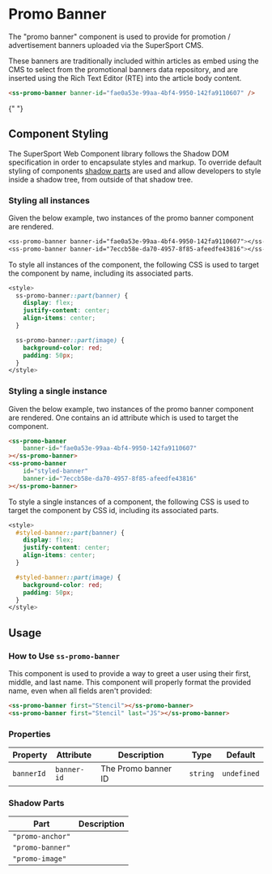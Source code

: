 # Promo Banner

The "promo banner" component is used to provide for promotion / advertisement banners uploaded via the SuperSport CMS.

These banners are traditionally included within articles as embed using the CMS to select from the promotional banners data repository, and are inserted using the Rich Text Editor (RTE) into the article body content.

```html copy
<ss-promo-banner banner-id="fae0a53e-99aa-4bf4-9950-142fa9110607" />
```

{" "}

## Component Styling

The SuperSport Web Component library follows the Shadow DOM specification in order to encapsulate styles and markup. To override default styling of components [shadow parts](#shadow-parts) are used and allow developers to style inside a shadow tree, from outside of that shadow tree.

### Styling all instances

Given the below example, two instances of the promo banner component are rendered.

```css copy
<ss-promo-banner banner-id="fae0a53e-99aa-4bf4-9950-142fa9110607"></ss-promo-banner>
<ss-promo-banner banner-id="7eccb58e-da70-4957-8f85-afeedfe43816"></ss-promo-banner>
```

To style all instances of the component, the following CSS is used to target the component by name, including its associated parts.

```css copy
<style>
  ss-promo-banner::part(banner) {
    display: flex;
    justify-content: center;
    align-items: center;
  }

  ss-promo-banner::part(image) {
    background-color: red;
    padding: 50px;
  }
</style>
```

### Styling a single instance

Given the below example, two instances of the promo banner component are rendered. One contains an id attribute which is used to target the component.

```html copy
<ss-promo-banner
	banner-id="fae0a53e-99aa-4bf4-9950-142fa9110607"
></ss-promo-banner>
<ss-promo-banner
	id="styled-banner"
	banner-id="7eccb58e-da70-4957-8f85-afeedfe43816"
></ss-promo-banner>
```

To style a single instances of a component, the following CSS is used to target the component by CSS id, including its associated parts.

```css copy
<style>
  #styled-banner::part(banner) {
    display: flex;
    justify-content: center;
    align-items: center;
  }

  #styled-banner::part(image) {
    background-color: red;
    padding: 50px;
  }
</style>
```

## Usage

### How to Use `ss-promo-banner`

This component is used to provide a way to greet a user using their first, middle, and last name.
This component will properly format the provided name, even when all fields aren't provided:

```html copy
<ss-promo-banner first="Stencil"></ss-promo-banner>
<ss-promo-banner first="Stencil" last="JS"></ss-promo-banner>
```

### Properties

| Property   | Attribute   | Description         | Type     | Default     |
| ---------- | ----------- | ------------------- | -------- | ----------- |
| `bannerId` | `banner-id` | The Promo banner ID | `string` | `undefined` |

### Shadow Parts

| Part             | Description |
| ---------------- | ----------- |
| `"promo-anchor"` |             |
| `"promo-banner"` |             |
| `"promo-image"`  |             |
